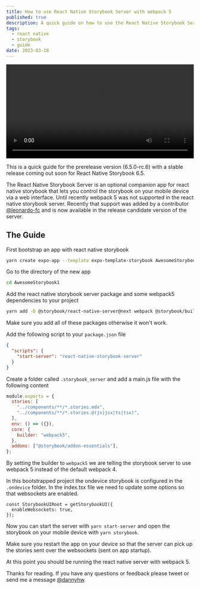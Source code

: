 ```yaml
---
title: How to use React Native Storybook Server with webpack 5
published: true
description: A quick guide on how to use the React Native Storybook Server beta with webpack 5
tags:
  - react native
  - storybook
  - guide
date: 2023-03-18
---
```



<video controls width="100%">
  <source src={reactNativeServer} type="video/mp4" />
</video>

This is a quick guide for the prerelease version (6.5.0-rc.6) with a stable release coming out soon for React Native Storybook 6.5.

The React Native Storybook Server is an optional companion app for react native storybook that lets you control the storybook on your mobile device via a web interface.
Until recently webpack 5 was not supported in the react native storybook server. Recently that support was added by a contributor [@leonardo-fc](https://github.com/leonardo-fc) and is now available in the release candidate version of the server.

## The Guide

First bootstrap an app with react native storybook

```sh
yarn create expo-app --template expo-template-storybook AwesomeStorybook1
```

Go to the directory of the new app

```sh
cd AwesomeStorybook1
```

Add the react native storybook server package and some webpack5 dependencies to your project

```sh
yarn add -D @storybook/react-native-server@next webpack @storybook/builder-webpack5 @storybook/manager-webpack5
```

Make sure you add all of these packages otherwise it won't work.

Add the following script to your `package.json` file

```json
{
  "scripts": {
    "start-server": "react-native-storybook-server"
  }
}
```

Create a folder called `.storybook_server` and add a main.js file with the following content

```js
module.exports = {
  stories: [
    "../components/**/*.stories.mdx",
    "../components/**/*.stories.@(js|jsx|ts|tsx)",
  ],
  env: () => ({}),
  core: {
    builder: "webpack5",
  },
  addons: ["@storybook/addon-essentials"],
};
```

By setting the builder to `webpack5` we are telling the storybook server to use webpack 5 instead of the default webpack 4.

In this bootstrapped project the ondevice storybook is configured in the `.ondevice` folder.
In the index.tsx file we need to update some options so that websockets are enabled.

```tsx
const StorybookUIRoot = getStorybookUI({
  enableWebsockets: true,
});
```

Now you can start the server with `yarn start-server` and open the storybook on your mobile device with `yarn storybook`.

Make sure you restart the app on your device so that the server can pick up the stories sent over the websockets (sent on app startup).

At this point you should be running the react native server with webpack 5.

Thanks for reading. If you have any questions or feedback please tweet or send me a message [@dannyhw](https://twitter.com/dannyhw).
